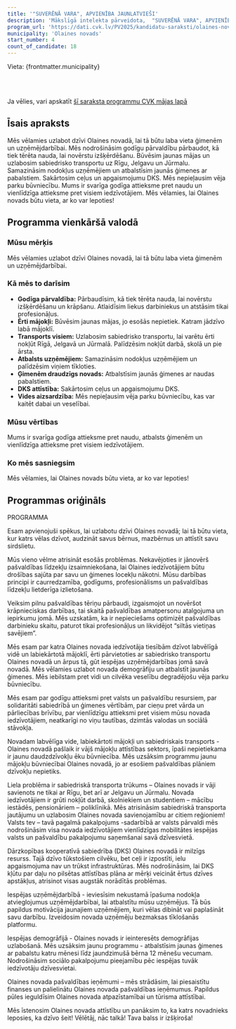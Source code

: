 ```yaml
---
title: '"SUVERĒNĀ VARA", APVIENĪBA JAUNLATVIEŠI'
description: 'Mākslīgā intelekta pārveidota,  "SUVERĒNĀ VARA", APVIENĪBA JAUNLATVIEŠI - Olaines novads programma vienkāršā valodā'
program_url: 'https://dati.cvk.lv/PV2025/kandidatu-saraksti/olaines-novads/suverena-vara-apvieniba-jaunlatviesi'
municipality: 'Olaines novads'
start_number: 4
count_of_candidate: 18
---
```



Vieta: {frontmatter.municipality}<br/>

<Badge text="Pašvaldības līdzekļu pārvaldība" variant="note" size="small" /> <Badge text="Mājokļu attīstība" variant="note" size="small" /> <Badge text="Sabiedriskais transports" variant="note" size="small" /> <Badge text="Uzņēmējdarbības atbalsts" variant="note" size="small" /> <Badge text="Demogrāfijas uzlabošana" variant="note" size="small" />

<br/><br/> 

<Card title='Šis ir mākslīga intelekta ģenerēts apraksts' icon='starlight'>
    Ja vēlies, vari apskatīt <a href={frontmatter.program_url} target='_blank'>šī saraksta programmu CVK mājas lapā</a>
    </Card>

## Īsais apraksts

Mēs vēlamies uzlabot dzīvi Olaines novadā, lai tā būtu laba vieta ģimenēm un uzņēmējdarbībai. Mēs nodrošināsim godīgu pārvaldību pārbaudot, kā tiek tērēta nauda, lai novērstu izšķērdēšanu. Būvēsim jaunas mājas un uzlabosim sabiedrisko transportu uz Rīgu, Jelgavu un Jūrmalu. Samazināsim nodokļus uzņēmējiem un atbalstīsim jaunās ģimenes ar pabalstiem. Sakārtosim ceļus un apgaismojumu DKS. Mēs nepieļausim vēja parku būvniecību. Mums ir svarīga godīga attieksme pret naudu un vienlīdzīga attieksme pret visiem iedzīvotājiem. Mēs vēlamies, lai Olaines novads būtu vieta, ar ko var lepoties!

## Programma vienkāršā valodā

### Mūsu mērķis

Mēs vēlamies uzlabot dzīvi Olaines novadā, lai tā būtu laba vieta ģimenēm un uzņēmējdarbībai.

### Kā mēs to darīsim

*   **Godīga pārvaldība:** Pārbaudīsim, kā tiek tērēta nauda, lai novērstu izšķērdēšanu un krāpšanu. Atlaidīsim liekus darbiniekus un atstāsim tikai profesionāļus.
*   **Ērti mājokļi:** Būvēsim jaunas mājas, jo esošās nepietiek. Katram jādzīvo labā mājoklī.
*   **Transports visiem:** Uzlabosim sabiedrisko transportu, lai varētu ērti nokļūt Rīgā, Jelgavā un Jūrmalā. Palīdzēsim nokļūt darbā, skolā un pie ārsta.
*   **Atbalsts uzņēmējiem:** Samazināsim nodokļus uzņēmējiem un palīdzēsim viņiem tīkloties.
*   **Ģimenēm draudzīgs novads:** Atbalstīsim jaunās ģimenes ar naudas pabalstiem.
*   **DKS attīstība:** Sakārtosim ceļus un apgaismojumu DKS.
*   **Vides aizsardzība:** Mēs nepieļausim vēja parku būvniecību, kas var kaitēt dabai un veselībai.

### Mūsu vērtības

Mums ir svarīga godīga attieksme pret naudu, atbalsts ģimenēm un vienlīdzīga attieksme pret visiem iedzīvotājiem.

### Ko mēs sasniegsim

Mēs vēlamies, lai Olaines novads būtu vieta, ar ko var lepoties!

## Programmas oriģināls

PROGRAMMA

Esam apvienojuši spēkus, lai uzlabotu dzīvi Olaines novadā; lai tā būtu vieta, kur katrs vēlas dzīvot, audzināt savus bērnus, mazbērnus un attīstīt savu sirdslietu.

Mūs vieno vēlme atrisināt esošās problēmas. Nekavējoties ir jānovērš pašvaldības līdzekļu izsaimniekošana, lai Olaines iedzīvotājiem būtu drošības sajūta par savu un ģimenes locekļu nākotni. Mūsu darbības principi ir caurredzamība, godīgums, profesionālisms un pašvaldības līdzekļu lietderīga izlietošana.

Veiksim pilnu pašvaldības tēriņu pārbaudi, izgaismojot un novēršot krāpnieciskas darbības, tai skaitā pašvaldības amatpersonu atalgojuma un iepirkumu jomā. Mēs uzskatām, ka ir nepieciešams optimizēt pašvaldības darbinieku skaitu, paturot tikai profesionāļus un likvidējot “siltās vietiņas savējiem”.

Mēs esam par katra Olaines novada iedzīvotāja tiesībām dzīvot labvēlīgā vidē un labiekārtotā mājoklī, ērti pārvietoties ar sabiedrisko transportu Olaines novadā un ārpus tā, gūt iespējas uzņēmējdarbības jomā savā novadā. Mēs vēlamies uzlabot novada demogrāfiju un atbalstīt jaunās ģimenes. Mēs iebilstam pret vidi un cilvēka veselību degradējošu vēja parku būvniecību.

Mēs esam par godīgu attieksmi pret valsts un pašvaldību resursiem, par solidaritāti sabiedrībā un ģimenes vērtībām, par cieņu pret vārda un pārliecības brīvību, par vienlīdzīgu attieksmi pret visiem mūsu novada iedzīvotājiem, neatkarīgi no viņu tautības, dzimtās valodas un sociālā stāvokļa.

Novadam labvēlīga vide, labiekārtoti mājokļi un sabiedriskais transports - Olaines novadā pašlaik ir vājš mājokļu attīstības sektors, īpaši nepietiekama ir jaunu daudzdzīvokļu ēku būvniecība. Mēs uzsāksim programmu jaunu mājokļu būvniecībai Olaines novadā, jo ar esošiem pašvaldības plāniem dzīvokļu nepietiks.

Liela problēma ir sabiedriskā transporta trūkums – Olaines novads ir vāji savienots ne tikai ar Rīgu, bet arī ar Jelgavu un Jūrmalu. Novada iedzīvotājiem ir grūti nokļūt darbā, skolniekiem un studentiem – mācību iestādēs, pensionāriem – poliklīnikā. Mēs atrisināsim sabiedriskā transporta jautājumu un uzlabosim Olaines novada savienojamību ar citiem reģioniem! Valsts tev – tavā pagalmā pakalpojums -sadarbībā ar valsts pārvaldi mēs nodrošināsim visa novada iedzīvotājiem vienlīdzīgas mobilitātes iespējas valsts un pašvaldību pakalpojumu saņemšanai savā dzīvesvietā.

Dārzkopības kooperatīvā sabiedrība (DKS) Olaines novadā ir milzīgs resurss. Tajā dzīvo tūkstošiem cilvēku, bet ceļi ir izpostīti, ielu apgaismojuma nav un trūkst infrastruktūras. Mēs nodrošināsim, lai DKS kļūtu par daļu no pilsētas attīstības plāna ar mērķi veicināt ērtus dzīves apstākļus, atrisinot visas augstāk norādītās problēmas.

Iespējas uzņēmējdarbībā - ieviesīsim nekustamā īpašuma nodokļa atvieglojumus uzņēmējdarbībai, lai atbalstītu mūsu uzņēmējus. Tā būs papildus motivācija jaunajiem uzņēmējiem, kuri vēlas dibināt vai paplašināt savu darbību. Izveidosim novada uzņēmēju bezmaksas tīklošanās platformu.

Iespējas demogrāfijā - Olaines novads ir ieinteresēts demogrāfijas uzlabošanā. Mēs uzsāksim jaunu programmu - atbalstīsim jaunas ģimenes ar pabalstu katru mēnesi līdz jaundzimušā bērna 12 mēnešu vecumam. Nodrošināsim sociālo pakalpojumu pieejamību pēc iespējas tuvāk iedzīvotāju dzīvesvietai.

Olaines novada pašvaldības ieņēmumi – mēs strādāsim, lai piesaistītu finanses un palielinātu Olaines novada pašvaldības ieņēmumus. Papildus pūles ieguldīsim Olaines novada atpazīstamībai un tūrisma attīstībai.

Mēs īstenosim Olaines novada attīstību un panāksim to, ka katrs novadnieks leposies, ka dzīvo šeit! Vēlētāj, nāc talkā! Tava balss ir izšķiroša!
